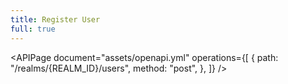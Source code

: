 ```yaml
---
title: Register User
full: true
---
```


<APIPage
  document="assets/openapi.yml"
  operations={[
    {
      path: "/realms/{REALM_ID}/users",
      method: "post",
    },
  ]}
/>
